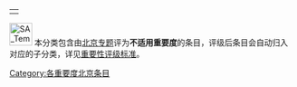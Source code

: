 {| align="right"
|{{PJ:北京/状态图表}}
|}
[[File:SA_Temple_of_Heaven.jpg|40px]]
本分类包含由[[PJ:北京|北京专题]]评为'''不适用重要度'''的条目，评级后条目会自动归入对应的子分类，详见[[PJ:北京/评级#评级指南|重要性评级标准]]。

{{cat importance|topic=北京|sort=北京|importance=不适用}}

{{CategoryTOC}}
[[Category:各重要度北京条目|Category:各重要度北京条目]]